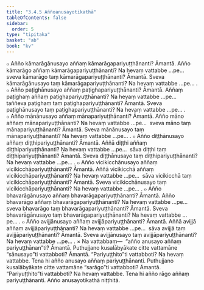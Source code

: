```yaml
---
title: "3.4.5 Aññoanusayotikathā"
tableOfContents: false
sidebar:
  order: 5
type: "tipitaka"
basket: "ab"
book: "kv"
---
```



<DynamicBreadcrumb />

<Division number="700" book="kv" bookNo="32" page="362">

<Paragraph number="2242" book="kv">
๐ Añño kāmarāgānusayo aññaṃ kāmarāgapariyuṭṭhānanti? Āmantā. Añño kāmarāgo aññaṃ kāmarāgapariyuṭṭhānanti? Na hevaṃ vattabbe …pe…  sveva kāmarāgo taṃ kāmarāgapariyuṭṭhānanti? Āmantā. Sveva kāmarāgānusayo taṃ kāmarāgapariyuṭṭhānanti? Na hevaṃ vattabbe …pe… .
</Paragraph>

<Paragraph number="2243" book="kv">
๐ Añño paṭighānusayo aññaṃ paṭighapariyuṭṭhānanti? Āmantā. Aññaṃ paṭighaṃ aññaṃ paṭighapariyuṭṭhānanti? Na hevaṃ vattabbe …pe…  taññeva paṭighaṃ taṃ paṭighapariyuṭṭhānanti? Āmantā. Sveva paṭighānusayo taṃ paṭighapariyuṭṭhānanti? Na hevaṃ vattabbe …pe… .
</Paragraph>

<Paragraph number="2244" book="kv">
๐ Añño mānānusayo aññaṃ mānapariyuṭṭhānanti? Āmantā. Añño māno aññaṃ mānapariyuṭṭhānanti? Na hevaṃ vattabbe …pe…  sveva māno taṃ mānapariyuṭṭhānanti? Āmantā. Sveva mānānusayo taṃ mānapariyuṭṭhānanti? Na hevaṃ vattabbe …pe… .
</Paragraph>

<Paragraph number="2245" book="kv">
๐ Añño diṭṭhānusayo aññaṃ diṭṭhipariyuṭṭhānanti? Āmantā. Aññā diṭṭhi aññaṃ diṭṭhipariyuṭṭhānanti? Na hevaṃ vattabbe …pe…  sāva diṭṭhi taṃ diṭṭhipariyuṭṭhānanti? Āmantā. Sveva diṭṭhānusayo taṃ diṭṭhipariyuṭṭhānanti? Na hevaṃ vattabbe …pe… .
</Paragraph>

<Paragraph number="2246" book="kv">
๐ Añño vicikicchānusayo aññaṃ vicikicchāpariyuṭṭhānanti? Āmantā. Aññā vicikicchā aññaṃ vicikicchāpariyuṭṭhānanti? Na hevaṃ vattabbe …pe…  sāva vicikicchā taṃ vicikicchāpariyuṭṭhānanti? Āmantā. Sveva vicikicchānusayo taṃ vicikicchāpariyuṭṭhānanti? Na hevaṃ vattabbe …pe… .
</Paragraph>

<Paragraph number="2247" book="kv">
๐ Añño bhavarāgānusayo aññaṃ bhavarāgapariyuṭṭhānanti? Āmantā. Añño bhavarāgo aññaṃ bhavarāgapariyuṭṭhānanti? Na hevaṃ vattabbe …pe…  sveva bhavarāgo taṃ bhavarāgapariyuṭṭhānanti? Āmantā. Sveva bhavarāgānusayo taṃ bhavarāgapariyuṭṭhānanti? Na hevaṃ vattabbe …pe… .
</Paragraph>

<Paragraph number="2248" book="kv">
๐ Añño avijjānusayo aññaṃ avijjāpariyuṭṭhānanti? Āmantā. Aññā avijjā aññaṃ avijjāpariyuṭṭhānanti? Na hevaṃ vattabbe …pe…  sāva avijjā taṃ avijjāpariyuṭṭhānanti? Āmantā. Sveva avijjānusayo taṃ avijjāpariyuṭṭhānanti? Na hevaṃ vattabbe …pe… .
</Paragraph>

</Division>
<Division number="701" book="kv" bookNo="32" page="363">

<Paragraph number="2249" book="kv">
× Na vattabbaṃ—  “añño anusayo aññaṃ pariyuṭṭhānan”ti? Āmantā. Puthujjano kusalābyākate citte vattamāne “sānusayo”ti vattabboti? Āmantā. “Pariyuṭṭhito”ti vattabboti? Na hevaṃ vattabbe. Tena hi añño anusayo aññaṃ pariyuṭṭhānanti. Puthujjano kusalābyākate citte vattamāne “sarāgo”ti vattabboti? Āmantā. “Pariyuṭṭhito”ti vattabboti? Na hevaṃ vattabbe. Tena hi añño rāgo aññaṃ pariyuṭṭhānanti.

</Paragraph>
</Division>

<Paragraph number="2250" type="center" book="kv">
Añño anusayotikathā niṭṭhitā.
</Paragraph>